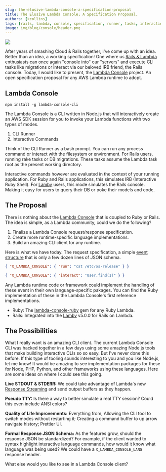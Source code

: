 ```yaml
---
slug: the-elusive-lambda-console-a-specification-proposal
title: The Elusive Lambda Console; A Specification Proposal.
authors: [kcollins]
tags: [rails, lambda, console, specification, runner, tasks, interaction]
image: img/blog/console/header.png
---
```



<a href="https://github.com/rails-lambda/lambda-console">
  <img src={Header} />
</a>

After years of smashing Cloud & Rails together, I've come up with an idea. Better than an idea, a working specification! One where us [Rails & Lambda](https://lamby.cloud) enthusiasts can once again "console into" our "servers" and execute CLI tasks like migrations or interact via our beloved IRB friend, the Rails console. Today, I would like to present, the [Lambda Console](https://github.com/rails-lambda/lambda-console) project. An open specification proposal for any AWS Lambda runtime to adopt.

<!--truncate-->

<a href="https://github.com/rails-lambda/lambda-console">
  <ThemedImage
    alt="Lamby: Simple Rails & AWS Lambda Integration using Rack"
    sources={{
      light: useBaseUrl("/img/docs/lambda-console-cli-light.png"),
      dark: useBaseUrl("/img/docs/lambda-console-cli-dark.png"),
    }}
  />
</a>

## Lambda Console

```shell
npm install -g lambda-console-cli
```

The Lambda Console is a CLI written in Node.js that will interactively create an AWS SDK session for you to invoke your Lambda functions with two types of modes. 

1. CLI Runner
2. Interactive Commands

Think of the CLI Runner as a bash prompt. You can run any process command or interact with the filesystem or environment. For Rails users, running rake tasks or DB migrations. These tasks assume the Lambda task root as the present working directory.

Interactive commands however are evaluated in the context of your running application. For Ruby and Rails applications, this simulates IRB (Interactive Ruby Shell). For [Lamby](https://lamby.cloud) users, this mode simulates the Rails console. Making it easy for users to query their DB or poke their models and code.

## The Proposal

There is nothing about the [Lambda Console](https://github.com/rails-lambda/lambda-console) that is coupled to Ruby or Rails. The idea is simple, as a Lambda community, could we do the following?

1. Finalize a Lambda Console request/response specification.
2. Create more runtime-specific language implementations.
2. Build an amazing CLI client for any runtime.

Here is what we have today. The request specification, a simple [event structure](https://github.com/rails-lambda/lambda-console#event-structure) that is only a few dozen lines of JSON schema.

```json
{ "X_LAMBDA_CONSOLE": { "run": "cat /etc/os-release" } }
```

```json
{ "X_LAMBDA_CONSOLE": { "interact": "User.find(1)" } }
```

Any Lambda runtime code or framework could implement the handling of these event in their own language-specific pakages. You can find the Ruby implementation of these in the Lambda Console's first reference implementations.

* Ruby: The [lambda-console-ruby](https://github.com/rails-lambda/lambda-console-ruby) gem for any Ruby Lambda.
* Rails: Integrated into the [Lamby](https://github.com/rails-lambda/lamby) v5.0.0 for Rails on Lambda.

## The Possibilities

What I really want is an amazing CLI client. The current Lambda Console CLI was hacked together in a few days using some amazing Node.js tools that make building interactive CLIs so so easy. But I've never done this before. If this type of tooling sounds interesting to you and you like Node.js, let me know! It would be amazing to see implementation packages for these for Node, PHP, Python, and other frameworks using these languages. Here are some ideas on where I could see this going.

**Live STDOUT & STDERR:** We could take advantage of Lambda's new [Response Streaming](https://aws.amazon.com/blogs/compute/introducing-aws-lambda-response-streaming/) and send output buffers as they happen. 

**Pseudo TTY:** Is there a way to better simulate a real TTY session? Could this even include ANSI colors?

**Quality of Life Improvements:** Everything from, Allowing the CLI tool to switch modes without restarting it; Creating a command buffer to up arrow navigate history; Prettier UI. 

**Formal Response JSON Schema:** As the features grow, should the response JSON be standardized? For example, if the client wanted to syntax highlight interactive language commands, how would it know what language was being used? We could have a `X_LAMBDA_CONSOLE_LANG` response header.

What else would you like to see in a Lambda Console client?

